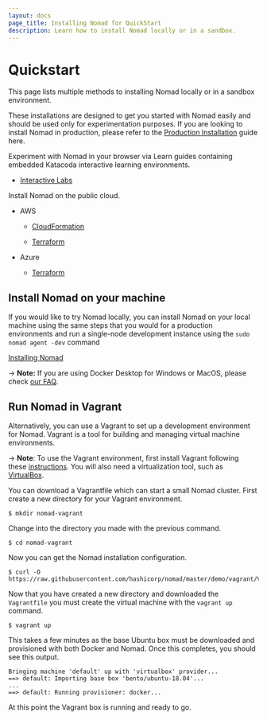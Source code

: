 ```yaml
---
layout: docs
page_title: Installing Nomad for QuickStart
description: Learn how to install Nomad locally or in a sandbox.
---
```


# Quickstart

This page lists multiple methods to installing Nomad locally or in a sandbox
environment.

These installations are designed to get you started with Nomad easily and should
be used only for experimentation purposes. If you are looking to install Nomad
in production, please refer to the [Production Installation](/docs/install/production) guide here.

<Tabs>
<Tab heading="Interactive Online Environment">

Experiment with Nomad in your browser via Learn guides containing embedded Katacoda interactive learning environments.

- [Interactive Labs](https://learn.hashicorp.com/collections/nomad/interactive)

</Tab>
<Tab heading="Create a Cloud Lab">

Install Nomad on the public cloud.

- AWS

  - [CloudFormation](https://aws.amazon.com/quickstart/architecture/nomad/)

  - [Terraform](https://github.com/hashicorp/nomad/blob/master/terraform/aws/README.md)

- Azure

  - [Terraform](https://github.com/hashicorp/nomad/tree/master/terraform/azure)

</Tab>
<Tab heading="Try it Locally">

## Install Nomad on your machine

If you would like to try Nomad locally, you can install Nomad on your local
machine using the same steps that you would for a production environments and
run a single-node development instance using the `sudo nomad agent -dev` command

[Installing Nomad][installing-binary]

-> **Note:** If you are using Docker Desktop for Windows or MacOS, please check
[our FAQ][faq-win-mac].

## Run Nomad in Vagrant

Alternatively, you can use a Vagrant to set up a development environment for Nomad.
Vagrant is a tool for building and managing virtual machine environments.

-> **Note**: To use the Vagrant environment, first install Vagrant following
these [instructions](https://www.vagrantup.com/docs/installation/). You will
also need a virtualization tool, such as [VirtualBox][].

You can download a Vagrantfile which can start a small Nomad cluster. First
create a new directory for your Vagrant environment.

```shell-session
$ mkdir nomad-vagrant
```

Change into the directory you made with the previous command.

```shell-session
$ cd nomad-vagrant
```

Now you can get the Nomad installation configuration.

```shell-session
$ curl -O https://raw.githubusercontent.com/hashicorp/nomad/master/demo/vagrant/Vagrantfile
```

Now that you have created a new directory and downloaded the `Vagrantfile`
you must create the virtual machine with the `vagrant up` command.

```shell-session
$ vagrant up
```

This takes a few minutes as the base Ubuntu box must be downloaded
and provisioned with both Docker and Nomad. Once this completes, you should
see this output.

```plaintext
Bringing machine 'default' up with 'virtualbox' provider...
==> default: Importing base box 'bento/ubuntu-18.04'...
...
==> default: Running provisioner: docker...
```

At this point the Vagrant box is running and ready to go.

</Tab>
</Tabs>

[faq-win-mac]: /docs/faq#q-how-to-connect-to-my-host-network-when-using-docker-desktop-windows-and-macos
[installing-binary]: /docs/install#precompiled-binaries
[vagrant-environment]: https://learn.hashicorp.com/tutorials/nomad/get-started-install#vagrant-setup-optional
[virtualbox]: https://www.virtualbox.org/
